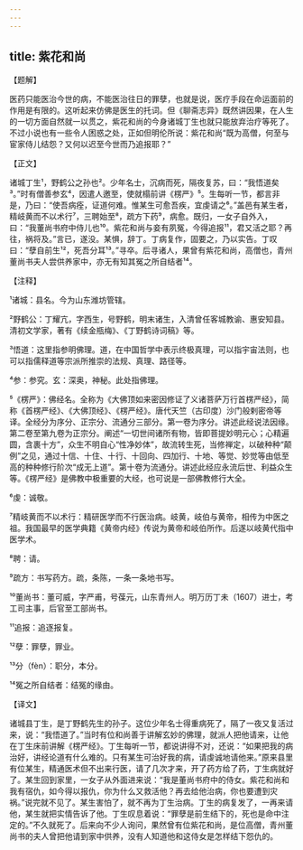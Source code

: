 ```yaml
---
---
---
```

title: 紫花和尚
---




【题解】


医药只能医治今世的病，不能医治往日的罪孽，也就是说，医疗手段在命运面前的作用是有限的。这听起来仿佛是医生的托词。但《聊斋志异》既然讲因果，在人生的一切方面自然就一以贯之，紫花和尚的今身诸城丁生也就只能放弃治疗等死了。不过小说也有一些令人困惑之处，正如但明伦所说：紫花和尚“既为高僧，何至与宦家侍儿结怨？又何以迟至今世而乃追报耶？”

【正文】

诸城丁生¹，野鹤公之孙也²。少年名士，沉病而死，隔夜复苏，曰：“我悟道矣³。”时有僧善参玄⁴，因遣人邀至，使就榻前讲《楞严》⁵。生每听一节，都言非是，乃曰：“使吾病痊，证道何难。惟某生可愈吾疾，宜虔请之⁶。”盖邑有某生者，精岐黄而不以术行⁷，三聘始至⁸，疏方下药⁹，病愈。既归，一女子自外入，曰：“我董尚书府中侍儿也¹⁰。紫花和尚与妾有夙冤，今得追报¹¹，君又活之耶？再往，祸将及。”言已，遂没。某惧，辞丁。丁病复作，固要之，乃以实告。丁叹曰：“孽自前生¹²，死吾分耳¹³。”寻卒。后寻诸人，果曾有紫花和尚，高僧也，青州董尚书夫人尝供养家中，亦无有知其冤之所自结者¹⁴。





【注释】


¹诸城：县名。今为山东潍坊管辖。

²野鹤公：丁耀亢，字西生，号野鹤，明末诸生，入清曾任客城教谕、惠安知县。清初文学家，著有《续金瓶梅》、《丁野鹤诗词稿》等。

³悟道：这里指参明佛理。道，在中国哲学中表示终极真理，可以指宇宙法则，也可以指儒释道等宗派所推崇的法规、真理、路径等。

⁴参：参究。玄：深奥，神秘。此处指佛理。

⁵《楞严》：佛经名。全称为《大佛顶如来密因修证了义诸菩萨万行首楞严经》，简称《首楞严经》、《大佛顶经》、《楞严经》。唐代天竺（古印度）沙门般剌密帝等译。全经分为序分、正宗分、流通分三部分。第一卷为序分。讲述此经说法因缘。第二卷至第九卷为正宗分。阐述“一切世间诸所有物，皆即菩提妙明元心；心精遍圆，含裹十方”，众生不明自心“性净妙体”，故流转生死，当修禅定，以破种种“颠例”之见，通过十信、十住、十行、十回向、四加行、十地、等觉、妙觉等由低至高的种种修行阶次“成无上道”。第十卷为流通分。讲述此经应永流后世、利益众生等。《楞严经》是佛教中极重要的大经，也可说是一部佛教修行大全。

⁶虔：诚敬。

⁷精岐黄而不以术行：精研医学而不行医治病。岐黄，岐伯与黄帝，相传为中医之祖。我国最早的医学典籍《黄帝内经》传说为黄帝和岐伯所作。后遂以岐黄代指中医学术。

⁸聘：请。

⁹疏方：书写药方。疏，条陈，一条一条地书写。

¹⁰董尚书：董可威，字严甫，号葆元，山东青州人。明万历丁未（1607）进士，考工司主事，后官至工部尚书。

¹¹追报：追逐报复。

¹²孽：罪孽，罪业。

¹³分（fèn）：职分，本分。

¹⁴冤之所自结者：结冤的缘由。





【译文】


诸城县丁生，是丁野鹤先生的孙子。这位少年名士得重病死了，隔了一夜又复活过来，说：“我悟道了。”当时有位和尚善于讲解玄妙的佛理，就派人把他请来，让他在丁生床前讲解《楞严经》。丁生每听一节，都说讲得不对，还说：“如果把我的病治好，讲经论道有什么难的。只有某生可治好我的病，请虔诚地请他来。”原来县里有位某生，精通医术但不出来行医，请了几次才来，开了药方给了药，丁生病就好了。某生回到家里，一女子从外面进来说：“我是董尚书府中的侍女。紫花和尚和我有宿仇，如今得以报仇，你为什么又救活他？再去给他治病，你也要遭到灾祸。”说完就不见了。某生害怕了，就不再为丁生治病。丁生的病复发了，一再来请他，某生就把实情告诉了他。丁生叹息着说：“罪孽是前生结下的，死也是命中注定的。”不久就死了。后来向不少人询问，果然曾有位紫花和尚，是位高僧，青州董尚书的夫人曾把他请到家中供养，没有人知道他和这侍女是怎样结下怨仇的。